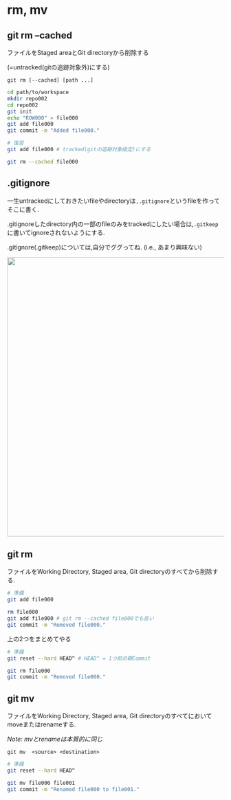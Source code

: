 
# rm, mv 

## git rm --cached

ファイルをStaged areaとGit directoryから削除する

(=untracked(gitの追跡対象外)にする)


`git rm [--cached] [path ...]`

```sh
cd path/to/workspace
mkdir repo002
cd repo002
git init
echo "ROW000" > file000
git add file000 
git commit -m "Added file000."
```

```sh
# 復習
git add file000 # tracked(gitの追跡対象指定)にする
```

```sh
git rm --cached file000
```


## .gitignore

一生untrackedにしておきたいfileやdirectoryは`,.gitignore`というfileを作ってそこに書く.

.gitignoreしたdirectory内の一部のfileのみをtrackedにしたい場合は,`.gitkeep`に書いてignoreされないようにする.

.gitignore(.gitkeep)については,自分でググってね. (i.e., あまり興味ない)


<div align="center">
<img src="http://slazebni.cs.illinois.edu/fall18/orly.jpg" width="650px">
</div>

## git rm

ファイルをWorking Directory, Staged area, Git directoryのすべてから削除する.


```sh
# 準備  
git add file000
```

```sh
rm file000
git add file000 # git rm --cached file000でも良い
git commit -m "Removed file000."
```

上の2つをまとめてやる

```sh
# 準備  
git reset --hard HEAD^ # HEAD^ = 1つ前の親Commit
```

```sh
git rm file000
git commit -m "Removed file000."
```

## git mv

ファイルをWorking Directory, Staged area, Git directoryのすべてにおいてmoveまたはrenameする. 

*Note: mvとrenameは本質的に同じ*

`git mv  <source> <destination>`

```sh
# 準備  
git reset --hard HEAD^
```


```sh
git mv file000 file001
git commit -m "Renamed file000 to file001."
```

